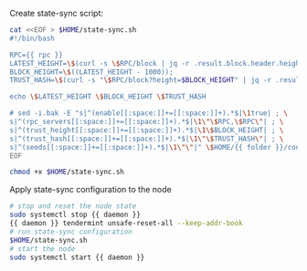  Create state-sync script:

```bash
cat <<EOF > $HOME/state-sync.sh
#!/bin/bash

RPC={{ rpc }}
LATEST_HEIGHT=\$(curl -s \$RPC/block | jq -r .result.block.header.height);
BLOCK_HEIGHT=\$((LATEST_HEIGHT - 1000));
TRUST_HASH=\$(curl -s "\$RPC/block?height=$BLOCK_HEIGHT" | jq -r .result.block_id.hash)

echo \$LATEST_HEIGHT \$BLOCK_HEIGHT \$TRUST_HASH

# sed -i.bak -E "s|^(enable[[:space:]]+=[[:space:]]+).*$|\1true| ; \
s|^(rpc_servers[[:space:]]+=[[:space:]]+).*$|\1\"\$RPC,\$RPC\"| ; \
s|^(trust_height[[:space:]]+=[[:space:]]+).*$|\1\$BLOCK_HEIGHT| ; \
s|^(trust_hash[[:space:]]+=[[:space:]]+).*$|\1\"\$TRUST_HASH\"| ; \
s|^(seeds[[:space:]]+=[[:space:]]+).*$|\1\"\"|" \$HOME/{{ folder }}/config/config.toml
EOF

chmod +x $HOME/state-sync.sh
```
Apply state-sync configuration to the node
```bash copy
# stop and reset the node state
sudo systemctl stop {{ daemon }}
{{ daemon }} tendermint unsafe-reset-all --keep-addr-book
# run state-sync configuration
$HOME/state-sync.sh
# start the node 
sudo systemctl start {{ daemon }}
```